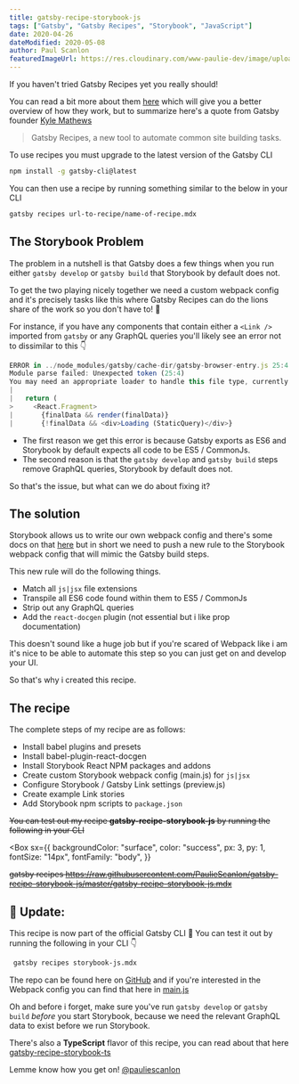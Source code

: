 ```yaml
---
title: gatsby-recipe-storybook-js
tags: ["Gatsby", "Gatsby Recipes", "Storybook", "JavaScript"]
date: 2020-04-26
dateModified: 2020-05-08
author: Paul Scanlon
featuredImageUrl: https://res.cloudinary.com/www-paulie-dev/image/upload/v1595915580/paulie.dev/2020/04/gatsby-recipe-storybook-js_ealp2r.jpg
---
```


If you haven't tried Gatsby Recipes yet you really should!

You can read a bit more about them [here](https://www.gatsbyjs.org/blog/2020-04-15-announcing-gatsby-recipes/) which will give you a better overview of how they work, but to summarize here's a quote from Gatsby founder [Kyle Mathews](https://www.gatsbyjs.org/contributors/kyle-mathews/)

> Gatsby Recipes, a new tool to automate common site building tasks.

To use recipes you must upgrade to the latest version of the Gatsby CLI

<Divider />

```sh
npm install -g gatsby-cli@latest
```

<Divider />

You can then use a recipe by running something similar to the below in your CLI

<Divider />

```sh
gatsby recipes url-to-recipe/name-of-recipe.mdx
```

<Divider />

## The Storybook Problem

The problem in a nutshell is that Gatsby does a few things when you run either `gatsby develop` or `gatsby build` that Storybook by default does not.

To get the two playing nicely together we need a custom webpack config and it's precisely tasks like this where Gatsby Recipes can do the lions share of the work so you don't have to! 🦁

For instance, if you have any components that contain either a `<Link />` imported from `gatsby` or any GraphQL queries you'll likely see an error not to dissimilar to this 👇

<Divider />

```javascript
ERROR in ../node_modules/gatsby/cache-dir/gatsby-browser-entry.js 25:4
Module parse failed: Unexpected token (25:4)
You may need an appropriate loader to handle this file type, currently no loaders are configured to process this file. See https://webpack.js.org/concepts#loaders
|
|   return (
>     <React.Fragment>
|       {finalData && render(finalData)}
|       {!finalData && <div>Loading (StaticQuery)</div>}

```

<Divider />

- The first reason we get this error is because Gatsby exports as ES6 and Storybook by default expects all code to be ES5 / CommonJs.
- The second reason is that the `gatsby develop` and `gatsby build` steps remove GraphQL queries, Storybook by default does not.

So that's the issue, but what can we do about fixing it?

<Divider />

## The solution

Storybook allows us to write our own webpack config and there's some docs on that [here](https://storybook.js.org/docs/configurations/custom-webpack-config/) but in short we need to push a new rule to the Storybook webpack config that will mimic the Gatsby build steps.

This new rule will do the following things.

- Match all `js|jsx` file extensions
- Transpile all ES6 code found within them to ES5 / CommonJs
- Strip out any GraphQL queries
- Add the `react-docgen` plugin (not essential but i like prop documentation)

This doesn't sound like a huge job but if you're scared of Webpack like i am it's nice to be able to automate this step so you can just get on and develop your UI.

So that's why i created this recipe.

<Divider />

## The recipe

The complete steps of my recipe are as follows:

- Install babel plugins and presets
- Install babel-plugin-react-docgen
- Install Storybook React NPM packages and addons
- Create custom Storybook webpack config (main.js) for `js|jsx`
- Configure Storybook / Gatsby Link settings (preview.js)
- Create example Link stories
- Add Storybook npm scripts to `package.json`

~~You can test out my recipe **gatsby-recipe-storybook-js** by running the following in your CLI~~

<Divider />

<Box
  sx={{
    backgroundColor: "surface",
    color: "success",
    px: 3,
    py: 1,
    fontSize: "14px",
    fontFamily: "body",
  }}
>

~~gatsby recipes
https://raw.githubusercontent.com/PaulieScanlon/gatsby-recipe-storybook-js/master/gatsby-recipe-storybook-js.mdx~~

</Box>

<Divider />
<Divider />

## 🚨 Update:

This recipe is now part of the official Gatsby CLI 🎉 You can test it out by running the following in your CLI 👇

<Divider />

```sh
 gatsby recipes storybook-js.mdx
```

<Divider />

The repo can be found here on [GitHub](https://github.com/PaulieScanlon/gatsby-recipe-storybook-js) and if you're interested in the Webpack config you can find that here in [main.js](https://github.com/PaulieScanlon/gatsby-recipe-storybook-js/blob/master/recipe/main.js)

Oh and before i forget, make sure you've run `gatsby develop` or `gatsby build` _before_ you start Storybook, because we need the relevant GraphQL data to exist before we run Storybook.

There's also a **TypeScript** flavor of this recipe, you can read about that here [gatsby-recipe-storybook-ts](/posts/2020/05/gatsby-recipe-storybook-ts/)

Lemme know how you get on! [@pauliescanlon](https://twitter.com/PaulieScanlon)
